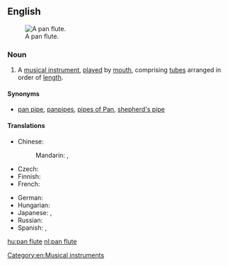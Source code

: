 ==English==
{{wikipedia}}
[[File:Panpipe (PSF).png|thumb|A pan flute.]]
===Noun===
{{en-noun|sg=[[pan]] [[flute]]}}

# A [[musical instrument]], [[play]]ed by [[mouth]], comprising [[tube]]s arranged in order of [[length]].

====Synonyms====
* [[pan pipe]], [[panpipes]], [[pipes of Pan]], [[shepherd's pipe]]

====Translations====
{{trans-top|musical instrument}}
* Chinese:
*: Mandarin: {{t|zh|排笛|tr=páidí|sc=Hani}}, {{t|zh|潘笛|tr=Pāndí|sc=Hani}}
* Czech: {{t-|cs|panova flétna|f}}
* Finnish: {{t|fi|panhuilu}}
* French: {{t|fr|flûte de pan|f}}
{{trans-mid}}
* German: {{t+|de|Panflöte|f}}
* Hungarian: {{t+|hu|pánsíp}}
* Japanese: {{t|ja|パンフルート|tr=panfurūto|sc=Jpan}}, {{t|ja|パンパイプ|tr=panpaipu|sc=Jpan}}
* Russian: {{t|ru|пан-флейта|f|tr=pan-fléjta|sc=Cyrl}}
* Spanish: {{t+|es|zampoña}}, {{t|es|flauta de Pan}}
{{trans-bottom}}

[[Category:en:Musical instruments]]

[[hu:pan flute]]
[[nl:pan flute]]